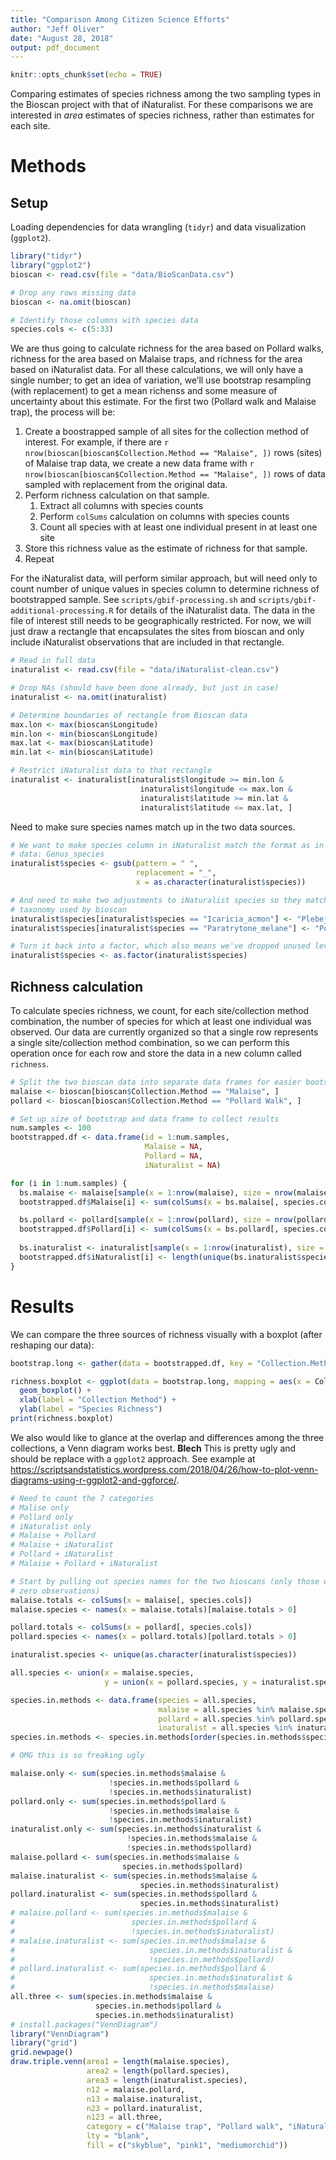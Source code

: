 ```yaml
---
title: "Comparison Among Citizen Science Efforts"
author: "Jeff Oliver"
date: "August 28, 2018"
output: pdf_document
---
```


```r
knitr::opts_chunk$set(echo = TRUE)
```

Comparing estimates of species richness among the two sampling types in the Bioscan project with that of iNaturalist. For these comparisons we are interested in _area_ estimates of species richness, rather than estimates for each site. 

# Methods
## Setup
Loading dependencies for data wrangling (`tidyr`) and data visualization (`ggplot2`).

```r
library("tidyr")
library("ggplot2")
bioscan <- read.csv(file = "data/BioScanData.csv")

# Drop any rows missing data
bioscan <- na.omit(bioscan)

# Identify those columns with species data
species.cols <- c(5:33)
```

We are thus going to calculate richness for the area based on Pollard walks, richness for the area based on Malaise traps, and richness for the area based on iNaturalist data. For all these calculations, we will only have a single number; to get an idea of variation, we'll use bootstrap resampling (with replacement) to get a mean richenss and some measure of uncertainty about this estimate. For the first two (Pollard walk and Malaise trap), the process will be:

1. Create a boostrapped sample of all sites for the collection method of interest. For example, if there are `r nrow(bioscan[bioscan$Collection.Method == "Malaise", ])` rows (sites) of Malaise trap data, we create a new data frame with `r nrow(bioscan[bioscan$Collection.Method == "Malaise", ])` rows of data sampled with replacement from the original data.
2. Perform richness calculation on that sample.
    1. Extract all columns with species counts
    2. Perform `colSums` calculation on columns with species counts
    3. Count all species with at least one individual present in at least one site
3. Store this richness value as the estimate of richness for that sample.
4. Repeat

For the iNaturalist data, will perform similar approach, but will need only to count number of unique values in species column to determine richness of bootstrapped sample. See `scripts/gbif-processing.sh` and `scripts/gbif-additional-processing.R` for details of the iNaturalist data. The data in the file of interest still needs to be geographically restricted. For now, we will just draw a rectangle that encapsulates the sites from bioscan and only include iNaturalist observations that are included in that rectangle.

```r
# Read in full data
inaturalist <- read.csv(file = "data/iNaturalist-clean.csv")

# Drop NAs (should have been done already, but just in case)
inaturalist <- na.omit(inaturalist)

# Determine boundaries of rectangle from Bioscan data
max.lon <- max(bioscan$Longitude)
min.lon <- min(bioscan$Longitude)
max.lat <- max(bioscan$Latitude)
min.lat <- min(bioscan$Latitude)

# Restrict iNaturalist data to that rectangle
inaturalist <- inaturalist[inaturalist$longitude >= min.lon &
                             inaturalist$longitude <= max.lon &
                             inaturalist$latitude >= min.lat &
                             inaturalist$latitude <= max.lat, ]
```

Need to make sure species names match up in the two data sources.
```r
# We want to make species column in iNaturalist match the format as in bioscan 
# data: Genus_species
inaturalist$species <- gsub(pattern = " ", 
                            replacement = "_", 
                            x = as.character(inaturalist$species))

# And need to make two adjustments to iNaturalist species so they match with 
# taxonomy used by bioscan
inaturalist$species[inaturalist$species == "Icaricia_acmon"] <- "Plebejus_acmon"
inaturalist$species[inaturalist$species == "Paratrytone_melane"] <- "Poanes_melane"

# Turn it back into a factor, which also means we've dropped unused levels
inaturalist$species <- as.factor(inaturalist$species)
```

## Richness calculation
To calculate species richness, we count, for each site/collection method combination, the number of species for which at least one individual was observed. Our data are currently organized so that a single row represents a single site/collection method combination, so we can perform this operation once for each row and store the data in a new column called `richness`.

```r
# Split the two bioscan data into separate data frames for easier bootstrapping
malaise <- bioscan[bioscan$Collection.Method == "Malaise", ]
pollard <- bioscan[bioscan$Collection.Method == "Pollard Walk", ]

# Set up size of bootstrap and data frame to collect results
num.samples <- 100
bootstrapped.df <- data.frame(id = 1:num.samples,
                              Malaise = NA,
                              Pollard = NA,
                              iNaturalist = NA)

for (i in 1:num.samples) {
  bs.malaise <- malaise[sample(x = 1:nrow(malaise), size = nrow(malaise), replace = TRUE), ]
  bootstrapped.df$Malaise[i] <- sum(colSums(x = bs.malaise[, species.cols]) > 0)

  bs.pollard <- pollard[sample(x = 1:nrow(pollard), size = nrow(pollard), replace = TRUE), ]
  bootstrapped.df$Pollard[i] <- sum(colSums(x = bs.pollard[, species.cols]) > 0)
  
  bs.inaturalist <- inaturalist[sample(x = 1:nrow(inaturalist), size = nrow(inaturalist), replace = TRUE), ]
  bootstrapped.df$iNaturalist[i] <- length(unique(bs.inaturalist$species))
}
```

# Results
We can compare the three sources of richness visually with a boxplot (after reshaping our data):
```r
bootstrap.long <- gather(data = bootstrapped.df, key = "Collection.Method", value = "Richness", -id)

richness.boxplot <- ggplot(data = bootstrap.long, mapping = aes(x = Collection.Method, y = Richness)) +
  geom_boxplot() +
  xlab(label = "Collection Method") + 
  ylab(label = "Species Richness")
print(richness.boxplot)
```

We also would like to glance at the overlap and differences among the three collections, a Venn diagram works best. **Blech** This is pretty ugly and should be replace with a `ggplot2` approach. See example at [https://scriptsandstatistics.wordpress.com/2018/04/26/how-to-plot-venn-diagrams-using-r-ggplot2-and-ggforce/](https://scriptsandstatistics.wordpress.com/2018/04/26/how-to-plot-venn-diagrams-using-r-ggplot2-and-ggforce/).
```r
# Need to count the 7 categories
# Malise only
# Pollard only
# iNaturalist only
# Malaise + Pollard
# Malaise + iNaturalist
# Pollard + iNaturalist
# Malaise + Pollard + iNaturalist

# Start by pulling out species names for the two bioscans (only those with non-
# zero observations)
malaise.totals <- colSums(x = malaise[, species.cols])
malaise.species <- names(x = malaise.totals)[malaise.totals > 0]

pollard.totals <- colSums(x = pollard[, species.cols])
pollard.species <- names(x = pollard.totals)[pollard.totals > 0]

inaturalist.species <- unique(as.character(inaturalist$species))

all.species <- union(x = malaise.species,
                     y = union(x = pollard.species, y = inaturalist.species))

species.in.methods <- data.frame(species = all.species,
                                 malaise = all.species %in% malaise.species,
                                 pollard = all.species %in% pollard.species,
                                 inaturalist = all.species %in% inaturalist.species)
species.in.methods <- species.in.methods[order(species.in.methods$species), ]

# OMG this is so freaking ugly

malaise.only <- sum(species.in.methods$malaise & 
                      !species.in.methods$pollard &
                      !species.in.methods$inaturalist)
pollard.only <- sum(species.in.methods$pollard & 
                      !species.in.methods$malaise &
                      !species.in.methods$inaturalist)
inaturalist.only <- sum(species.in.methods$inaturalist & 
                          !species.in.methods$malaise &
                          !species.in.methods$pollard)
malaise.pollard <- sum(species.in.methods$malaise & 
                         species.in.methods$pollard)
malaise.inaturalist <- sum(species.in.methods$malaise & 
                             species.in.methods$inaturalist)
pollard.inaturalist <- sum(species.in.methods$pollard & 
                             species.in.methods$inaturalist)
# malaise.pollard <- sum(species.in.methods$malaise & 
#                          species.in.methods$pollard &
#                          !species.in.methods$inaturalist)
# malaise.inaturalist <- sum(species.in.methods$malaise & 
#                              species.in.methods$inaturalist &
#                              !species.in.methods$pollard)
# pollard.inaturalist <- sum(species.in.methods$pollard & 
#                              species.in.methods$inaturalist &
#                              !species.in.methods$malaise)
all.three <- sum(species.in.methods$malaise &
                   species.in.methods$pollard &
                   species.in.methods$inaturalist)
# install.packages("VennDiagram")
library("VennDiagram")
library("grid")
grid.newpage()
draw.triple.venn(area1 = length(malaise.species), 
                 area2 = length(pollard.species), 
                 area3 = length(inaturalist.species),
                 n12 = malaise.pollard,
                 n13 = malaise.inaturalist,
                 n23 = pollard.inaturalist,
                 n123 = all.three,
                 category = c("Malaise trap", "Pollard walk", "iNaturalist"),
                 lty = "blank",
                 fill = c("skyblue", "pink1", "mediumorchid"))
```